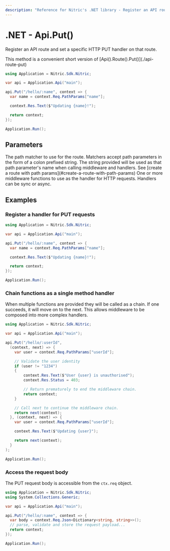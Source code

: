 ```yaml
---
description: "Reference for Nitric's .NET library - Register an API route and set a specific HTTP PUT handler on that route."
---
```


# .NET - Api.Put()

Register an API route and set a specific HTTP PUT handler on that route.

<Note>
  This method is a convenient short version of
  [Api().Route().Put()](./api-route-put)
</Note>

```csharp
using Application = Nitric.Sdk.Nitric;

var api = Application.Api("main");

api.Put("/hello/:name", context => {
  var name = context.Req.PathParams["name"];

  context.Res.Text($"Updating {name}!");

  return context;
});

Application.Run();
```

## Parameters

<Properties>
  <Property name="match" type="string" required>
    The path matcher to use for the route. Matchers accept path parameters in
    the form of a colon prefixed string. The string provided will be used as
    that path parameter's name when calling middleware and handlers. See [create
    a route with path params](#create-a-route-with-path-params)
  </Property>
  <Property
    name="...middleware"
    type="Middleware&lt;HttpContext&gt; or Func&lt;HttpContext, HttpContext&gt;"
    required
  >
    One or more middleware functions to use as the handler for HTTP requests.
    Handlers can be sync or async.
  </Property>
</Properties>

## Examples

### Register a handler for PUT requests

```csharp
using Application = Nitric.Sdk.Nitric;

var api = Application.Api("main");

api.Put("/hello/:name", context => {
  var name = context.Req.PathParams["name"];

  context.Res.Text($"Updating {name}!");

  return context;
});

Application.Run();
```

### Chain functions as a single method handler

When multiple functions are provided they will be called as a chain. If one succeeds, it will move on to the next. This allows middleware to be composed into more complex handlers.

```csharp
using Application = Nitric.Sdk.Nitric;

var api = Application.Api("main");

api.Put("/hello/:userId",
  (context, next) => {
    var user = context.Req.PathParams["userId"];

    // Validate the user identity
    if (user != "1234")
    {
        context.Res.Text($"User {user} is unauthorised");
        context.Res.Status = 403;

        // Return prematurely to end the middleware chain.
        return context;
    }

    // Call next to continue the middleware chain.
    return next(context);
  }, (context, next) => {
    var user = context.Req.PathParams["userId"];

    context.Res.Text($"Updating {user}");

    return next(context);
  }
);

Application.Run();
```

### Access the request body

The PUT request body is accessible from the `ctx.req` object.

```csharp
using Application = Nitric.Sdk.Nitric;
using System.Collections.Generic;

var api = Application.Api("main");

api.Put("/hello/:name", context => {
  var body = context.Req.Json<Dictionary<string, string>>();
  // parse, validate and store the request payload...
  return context;
});

Application.Run();
```
